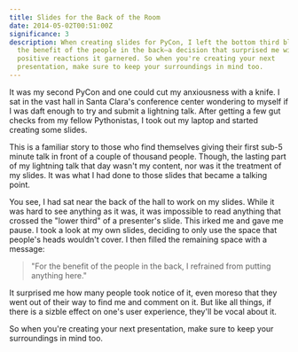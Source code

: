 ```yaml
---
title: Slides for the Back of the Room
date: 2014-05-02T00:51:00Z
significance: 3
description: When creating slides for PyCon, I left the bottom third blank for
  the benefit of the people in the back—a decision that surprised me with the
  positive reactions it garnered. So when you're creating your next
  presentation, make sure to keep your surroundings in mind too.
---
```


It was my second PyCon and one could cut my anxiousness with a knife. I sat in the vast hall in Santa Clara's conference center wondering to myself if I was daft enough to try and submit a lightning talk. After getting a few gut checks from my fellow Pythonistas, I took out my laptop and started creating some slides.

This is a familiar story to those who find themselves giving their first sub-5 minute talk in front of a couple of thousand people. Though, the lasting part of my lightning talk that day wasn't my content, nor was it the treatment of my slides. It was what I had done to those slides that became a talking point.

You see, I had sat near the back of the hall to work on my slides. While it was hard to see anything as it was, it was impossible to read anything that crossed the "lower third" of a presenter's slide. This irked me and gave me pause. I took a look at my own slides, deciding to only use the space that people's heads wouldn't cover. I then filled the remaining space with a message:

> "For the benefit of the people in the back, I refrained from putting anything here."

It surprised me how many people took notice of it, even moreso that they went out of their way to find me and comment on it. But like all things, if there is a sizble effect on one's user experience, they'll be vocal about it.

<div class="speakerdeck-container">
  <script
    async
    class="speakerdeck-embed"
    data-id="4f5e1b78ad819b0022022b6d"
    data-ratio="1.33333333333333"
    src="//speakerdeck.com/assets/embed.js"
  >
    {' '}
  </script>
</div>

So when you're creating your next presentation, make sure to keep your surroundings in mind too.

